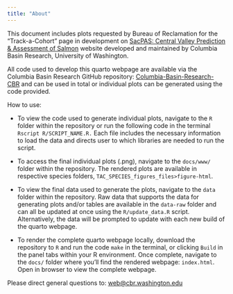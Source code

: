 ```yaml
---
title: "About"
---
```


This document includes plots requested by Bureau of Reclamation for the "Track-a-Cohort" page in development on [SacPAS: Central Valley Prediction & Assessment of Salmon](https://www.cbr.washington.edu/sacramento/) website developed and maintained by Columbia Basin Research, University of Washington.

All code used to develop this quarto webpage are available via the Columbia Basin Research GitHub repository: [Columbia-Basin-Research-CBR](https://github.com/Columbia-Basin-Research-CBR/track-a-cohort) and can be used in total or individual plots can be generated using the code provided.

How to use:

-   To view the code used to generate individual plots, navigate to the `R` folder within the repository or run the following code in the terminal `Rscript R/SCRIPT_NAME.R.` Each file includes the necessary information to load the data and directs user to which libraries are needed to run the script.

-   To access the final individual plots (.png), navigate to the `docs/www/` folder within the repository. The rendered plots are available in respective species folders, `TAC_SPECIES_figures_files>figure-html`.

-   To view the final data used to generate the plots, navigate to the `data` folder within the repository. Raw data that supports the data for generating plots and/or tables are available in the `data-raw` folder and can all be updated at once using the `R/update_data.R` script. Alternatively, the data will be prompted to update with each new build of the quarto webpage.

-   To render the complete quarto webpage locally, download the repository to `R` and run the code `make` in the terminal, or clicking `Build` in the panel tabs within your R environment. Once complete, navigate to the `docs/` folder where you'll find the rendered webpage: `index.html`. Open in browser to view the complete webpage.

Please direct general questions to: [web\@cbr.washington.edu](mailto:web@cbr.washington.edu?subject=Feedback&body=Hi%20there,)
